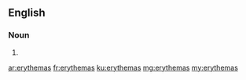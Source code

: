 ==English==

===Noun===
{{head|en|plural}}

# {{plural of|erythema|lang=en|nocat=1}}

[[ar:erythemas]]
[[fr:erythemas]]
[[ku:erythemas]]
[[mg:erythemas]]
[[my:erythemas]]